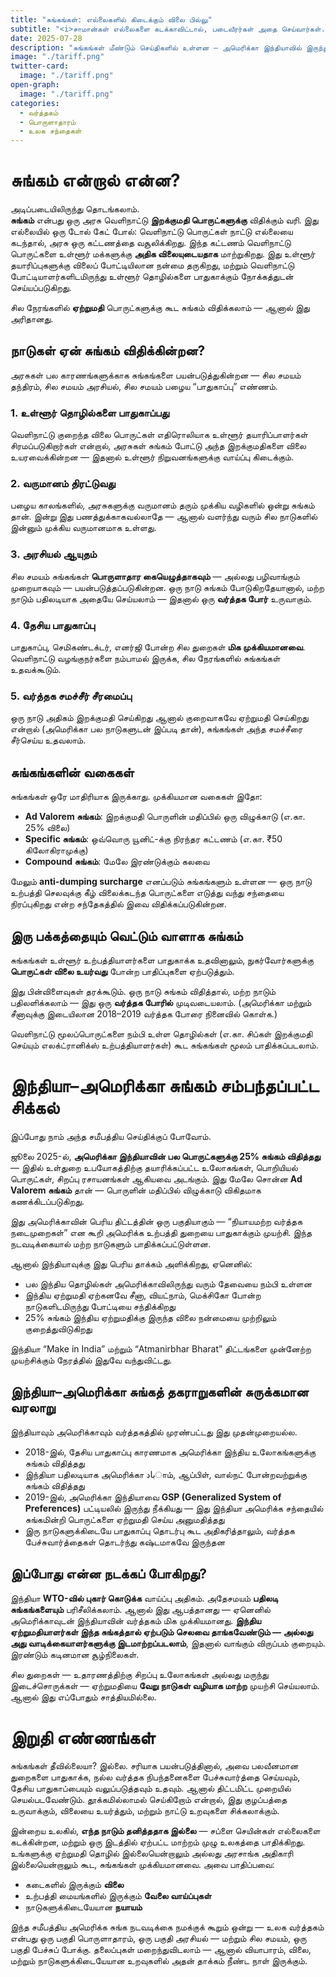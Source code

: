 ```yaml
---
title: "சுங்கங்கள்: எல்லைகளில் கிடைக்கும் விலை பில்லு"
subtitle: "<i>சாமான்கள் எல்லைகளை கடக்காவிட்டால், படைவீரர்கள் அதை செய்வார்கள். — ஃப்ரெடெரிக் பாஸ்தியாட்</i>"
date: 2025-07-28
description: "சுங்கங்கள் மீண்டும் செய்திகளில் உள்ளன — அமெரிக்கா இந்தியாவில் இருந்து வரும் பல பொருட்களுக்கு 25% வரி விதித்துள்ளது. ஆனால் சுங்கம் என்பது என்ன? நாடுகள் ஏன் இதைப் போடுகின்றன?"
image: "./tariff.png"
twitter-card:
  image: "./tariff.png"
open-graph:
  image: "./tariff.png"
categories:
  - வர்த்தகம்
  - பொருளாதாரம்
  - உலக சந்தைகள்
---
```


# சுங்கம் என்றால் என்ன?
அடிப்படையிலிருந்து தொடங்கலாம்.  
**சுங்கம்** என்பது ஒரு அரசு வெளிநாட்டு **இறக்குமதி பொருட்களுக்கு** விதிக்கும் வரி. இது எல்லையில் ஒரு டோல் கேட் போல்: வெளிநாட்டு பொருட்கள் நாட்டு எல்லையை கடந்தால், அரசு ஒரு கட்டணத்தை வசூலிக்கிறது. இந்த கட்டணம் வெளிநாட்டு பொருட்களை உள்ளூர் மக்களுக்கு **அதிக விலையுடையதாக** மாற்றுகிறது. இது உள்ளூர் தயாரிப்புகளுக்கு விலைப் போட்டியிலான நன்மை தருகிறது, மற்றும் வெளிநாட்டு போட்டியாளர்களிடமிருந்து உள்ளூர் தொழில்களை பாதுகாக்கும் நோக்கத்துடன் செய்யப்படுகிறது.

சில நேரங்களில் **ஏற்றுமதி** பொருட்களுக்கு கூட சுங்கம் விதிக்கலாம் — ஆனால் இது அரிதானது.

## நாடுகள் ஏன் சுங்கம் விதிக்கின்றன?
அரசுகள் பல காரணங்களுக்காக சுங்கங்களை பயன்படுத்துகின்றன — சில சமயம் தந்திரம், சில சமயம் அரசியல், சில சமயம் பழைய “பாதுகாப்பு” எண்ணம்.

### 1. உள்ளூர் தொழில்களை பாதுகாப்பது
வெளிநாட்டு குறைந்த விலை பொருட்கள் எதிரொலியாக உள்ளூர் தயாரிப்பாளர்கள் சிரமப்படுகிறார்கள் என்றால், அரசுகள் சுங்கம் போட்டு அந்த இறக்குமதிகளை விலை உயரவைக்கின்றன — இதனால் உள்ளூர் நிறுவனங்களுக்கு வாய்ப்பு கிடைக்கும்.

### 2. வருமானம் திரட்டுவது
பழைய காலங்களில், அரசுகளுக்கு வருமானம் தரும் முக்கிய வழிகளில் ஒன்று சுங்கம் தான். இன்று இது பணத்துக்காகவல்லாதே — ஆனால் வளர்ந்து வரும் சில நாடுகளில் இன்னும் முக்கிய வருமானமாக உள்ளது.

### 3. அரசியல் ஆயுதம்
சில சமயம் சுங்கங்கள் **பொருளாதார கையெழுத்தாகவும்** — அல்லது பழிவாங்கும் முறையாகவும் — பயன்படுத்தப்படுகின்றன. ஒரு நாடு சுங்கம் போடுகிறதேயானால், மற்ற நாடும் பதிலடியாக அதையே செய்யலாம் — இதனால் ஒரு **வர்த்தக போர்** உருவாகும்.

### 4. தேசிய பாதுகாப்பு
பாதுகாப்பு, செமிகண்டக்டர், எனர்ஜி போன்ற சில துறைகள் **மிக முக்கியமானவை**. வெளிநாட்டு வழங்குநர்களை நம்பாமல் இருக்க, சில நேரங்களில் சுங்கங்கள் உதவக்கூடும்.

### 5. வர்த்தக சமச்சீர் சீரமைப்பு
ஒரு நாடு அதிகம் இறக்குமதி செய்கிறது ஆனால் குறைவாகவே ஏற்றுமதி செய்கிறது என்றால் (அமெரிக்கா பல நாடுகளுடன் இப்படி தான்), சுங்கங்கள் அந்த சமச்சீரை சீர்செய்ய உதவலாம்.

## சுங்கங்களின் வகைகள்
சுங்கங்கள் ஒரே மாதிரியாக இருக்காது. முக்கியமான வகைகள் இதோ:

* **Ad Valorem சுங்கம்**: இறக்குமதி பொருளின் மதிப்பில் ஒரு விழுக்காடு (எ.கா. 25% விலை)
* **Specific சுங்கம்**: ஒவ்வொரு யூனிட்-க்கு நிரந்தர கட்டணம் (எ.கா. ₹50 கிலோகிராமுக்கு)
* **Compound சுங்கம்**: மேலே இரண்டுக்கும் கலவை

மேலும் **anti-dumping surcharge** எனப்படும் சுங்கங்களும் உள்ளன — ஒரு நாடு உற்பத்தி செலவுக்கு கீழ் விலைக்கடந்த பொருட்களை எடுத்து வந்து சந்தையை நிரப்புகிறது என்ற சந்தேகத்தில் இவை விதிக்கப்படுகின்றன.

## இரு பக்கத்தையும் வெட்டும் வாளாக சுங்கம்
சுங்கங்கள் உள்ளூர் உற்பத்தியாளர்களை பாதுகாக்க உதவினாலும், நுகர்வோர்களுக்கு **பொருட்கள் விலை உயர்வது** போன்ற பாதிப்புகளை ஏற்படுத்தும்.

இது பின்விளைவுகள் தரக்கூடும். ஒரு நாடு சுங்கம் விதித்தால், மற்ற நாடும் பதிலளிக்கலாம் — இது ஒரு **வர்த்தக போரில்** முடிவடையலாம். (அமெரிக்கா மற்றும் சீனாவுக்கு இடையிலான 2018–2019 வர்த்தக போரை நினைவில் கொள்க.)

வெளிநாட்டு மூலப்பொருட்களை நம்பி உள்ள தொழில்கள் (எ.கா. சிப்கள் இறக்குமதி செய்யும் எலக்ட்ரானிக்ஸ் உற்பத்தியாளர்கள்) கூட சுங்கங்கள் மூலம் பாதிக்கப்படலாம்.

# இந்தியா–அமெரிக்கா சுங்கம் சம்பந்தப்பட்ட சிக்கல்
இப்போது நாம் அந்த சமீபத்திய செய்திக்குப் போவோம்.

ஜூலை 2025-ல், **அமெரிக்கா இந்தியாவின் பல பொருட்களுக்கு 25% சுங்கம் விதித்தது** — இதில் உள்துறை உபயோகத்திற்கு தயாரிக்கப்பட்ட உலோகங்கள், பொறியியல் பொருட்கள், சிறப்பு ரசாயனங்கள் ஆகியவை அடங்கும். இது மேலே சொன்ன **Ad Valorem சுங்கம்** தான் — பொருளின் மதிப்பில் விழுக்காடு விகிதமாக கணக்கிடப்படுகிறது.

இது அமெரிக்காவின் பெரிய திட்டத்தின் ஒரு பகுதியாகும் — “நியாயமற்ற வர்த்தக நடைமுறைகள்” என கூறி அமெரிக்க உற்பத்தி துறையை பாதுகாக்கும் முயற்சி. இந்த நடவடிக்கையால் மற்ற நாடுகளும் பாதிக்கப்பட்டுள்ளன.

ஆனால் இந்தியாவுக்கு இது பெரிய தாக்கம் அளிக்கிறது, ஏனெனில்:

* பல இந்திய தொழில்கள் அமெரிக்காவிலிருந்து வரும் தேவையை நம்பி உள்ளன  
* இந்திய ஏற்றுமதி ஏற்கனவே சீனா, வியட்நாம், மெக்சிகோ போன்ற நாடுகளிடமிருந்து போட்டியை சந்திக்கிறது  
* 25% சுங்கம் இந்திய ஏற்றுமதிக்கு இருந்த விலை நன்மையை முற்றிலும் குறைத்துவிடுகிறது  

இந்தியா “Make in India” மற்றும் “Atmanirbhar Bharat” திட்டங்களை முன்னேற்ற முயற்சிக்கும் நேரத்தில் இதுவே வந்துவிட்டது.

## இந்தியா–அமெரிக்கா சுங்கத் தகராறுகளின் சுருக்கமான வரலாறு
இந்தியாவும் அமெரிக்காவும் வர்த்தகத்தில் முரண்பட்டது இது முதன்முறையல்ல.

* 2018-இல், தேசிய பாதுகாப்பு காரணமாக அமெரிக்கா இந்திய உலோகங்களுக்கு சுங்கம் விதித்தது  
* இந்தியா பதிலடியாக அமெரிக்கா بادாம், ஆப்பிள், வால்நட் போன்றவற்றுக்கு சுங்கம் விதித்தது  
* 2019-இல், அமெரிக்கா இந்தியாவை **GSP (Generalized System of Preferences)** பட்டியலில் இருந்து நீக்கியது — இது இந்தியா அமெரிக்க சந்தையில் சுங்கமின்றி பொருட்களை ஏற்றுமதி செய்ய அனுமதித்தது  
* இரு நாடுகளுக்கிடையே பாதுகாப்பு தொடர்பு கூட அதிகரித்தாலும், வர்த்தக பேச்சுவார்த்தைகள் தொடர்ந்து கஷ்டமாகவே இருந்தன  

## இப்போது என்ன நடக்கப் போகிறது?
இந்தியா **WTO-வில் புகார் கொடுக்க** வாய்ப்பு அதிகம். அதேசமயம் **பதிலடி சுங்கங்களையும்** பரிசீலிக்கலாம். ஆனால் இது ஆபத்தானது — ஏனெனில் அமெரிக்காவுடன் இந்தியாவின் வர்த்தகம் மிக முக்கியமானது. **இந்திய ஏற்றுமதியாளர்கள் இந்த சுங்கத்தால் ஏற்படும் செலவை தாங்கவேண்டும் — அல்லது அது வாடிக்கையாளர்களுக்கு இடமாற்றப்படலாம்**, இதனால் வாங்கும் விருப்பம் குறையும். இரண்டும் கடினமான சூழ்நிலைகள்.

சில துறைகள் — உதாரணத்திற்கு சிறப்பு உலோகங்கள் அல்லது மருந்து இடைச்சொருக்கள் — ஏற்றுமதியை **வேறு நாடுகள் வழியாக மாற்ற** முயற்சி செய்யலாம். ஆனால் இது எப்போதும் சாத்தியமில்லை.

# இறுதி எண்ணங்கள்
சுங்கங்கள் தீவில்லையா? இல்லை. சரியாக பயன்படுத்தினால், அவை பலவீனமான துறைகளை பாதுகாக்க, நல்ல வர்த்தக நிபந்தனைகளை பேச்சுவார்த்தை செய்யவும், தேசிய பாதுகாப்பையும் வலுப்படுத்தவும் உதவும். ஆனால் திட்டமிட்ட முறையில் செயல்படவேண்டும். தூக்கமில்லாமல் செய்கிறோம் என்றால், இது குழப்பத்தை உருவாக்கும், விலையை உயர்த்தும், மற்றும் நாட்டு உறவுகளை சிக்கலாக்கும்.

இன்றைய உலகில், **எந்த நாடும் தனித்ததாக இல்லை** — சப்ளை செயின்கள் எல்லைகளை கடக்கின்றன, மற்றும் ஒரு இடத்தில் ஏற்பட்ட மாற்றம் முழு உலகத்தை பாதிக்கிறது. உங்களுக்கு ஏற்றுமதி தொழில் இல்லையென்றாலும் அல்லது அரசாங்க அதிகாரி இல்லையென்றாலும் கூட, சுங்கங்கள் முக்கியமானவை. அவை பாதிப்பவை:

* கடைகளில் இருக்கும் **விலை**  
* உற்பத்தி மையங்களில் இருக்கும் **வேலை வாய்ப்புகள்**  
* நாடுகளுக்கிடையேயான **நயாயம்**  

இந்த சமீபத்திய அமெரிக்க சுங்க நடவடிக்கை நமக்குக் கூறும் ஒன்று — உலக வர்த்தகம் என்பது ஒரு பகுதி பொருளாதாரம், ஒரு பகுதி அரசியல் — மற்றும் சில சமயம், ஒரு பகுதி பேச்சுப் போக்கு. தலைப்புகள் மறைந்துவிடலாம் — ஆனால் வியாபாரம், விலை, மற்றும் நாடுகளுக்கிடையேயான உறவுகளில் அதன் தாக்கம் நீண்ட நாள் இருக்கும்.
